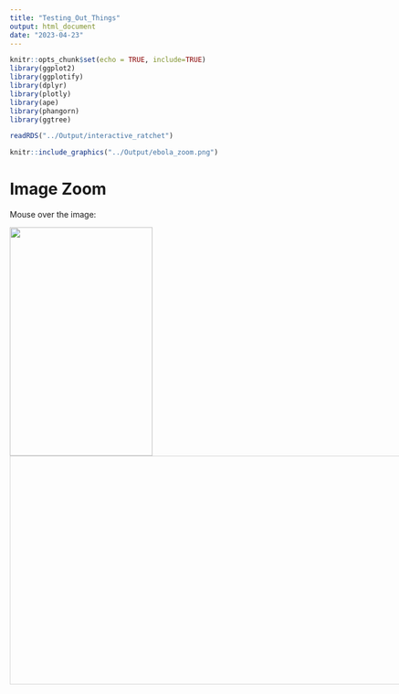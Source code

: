 ```yaml
---
title: "Testing_Out_Things"
output: html_document
date: "2023-04-23"
---
```


```r
knitr::opts_chunk$set(echo = TRUE, include=TRUE)
library(ggplot2)
library(ggplotify)
library(dplyr)
library(plotly)
library(ape)
library(phangorn)
library(ggtree)
```

```r
readRDS("../Output/interactive_ratchet")
```
```r
knitr::include_graphics("../Output/ebola_zoom.png")
```

<html>
<head>
<meta name="viewport" content="width=device-width, initial-scale=1.0">
<style>
* {box-sizing: border-box;}

.img-zoom-container {
  position: relative;
   
}
.img-zoom-lens {
  position: absolute;
  border: 1px solid #d4d4d4;
  /*set the size of the lens:*/
  width: 200px;
  height: 50px;
}
.img-zoom-result {
position: relative;
border: 1px solid #d4d4d4;
  /*set the size of the result div:*/
  width: 1000px;
  height: 400px;
}
</style>
<script>
function imageZoom(imgID, resultID) {
  var img, lens, result, cx, cy;
  img = document.getElementById(imgID);
  result = document.getElementById(resultID);
  /*create lens:*/
  lens = document.createElement("DIV");
  lens.setAttribute("class", "img-zoom-lens");
  /*insert lens:*/
  img.parentElement.insertBefore(lens, img);
  /*calculate the ratio between result DIV and lens:*/
  cx = result.offsetWidth / lens.offsetWidth;
  cy = result.offsetHeight / lens.offsetHeight;
  /*set background properties for the result DIV:*/
  result.style.backgroundImage = "url('" + img.src + "')";
  result.style.backgroundSize = (img.width * cx) + "px " + (img.height * cy) + "px";
  /*execute a function when someone moves the cursor over the image, or the lens:*/
  lens.addEventListener("mousemove", moveLens);
  img.addEventListener("mousemove", moveLens);
  /*and also for touch screens:*/
  lens.addEventListener("touchmove", moveLens);
  img.addEventListener("touchmove", moveLens);
  function moveLens(e) {
    var pos, x, y;
    /*prevent any other actions that may occur when moving over the image:*/
    e.preventDefault();
    /*get the cursor's x and y positions:*/
    pos = getCursorPos(e);
    /*calculate the position of the lens:*/
    x = pos.x - (lens.offsetWidth / 2);
    y = pos.y - (lens.offsetHeight / 2);
    /*prevent the lens from being positioned outside the image:*/
    if (x > img.width - lens.offsetWidth) {x = img.width - lens.offsetWidth;}
    if (x < 0) {x = 0;}
    if (y > img.height - lens.offsetHeight) {y = img.height - lens.offsetHeight;}
    if (y < 0) {y = 0;}
    /*set the position of the lens:*/
    lens.style.left = x + "px";
    lens.style.top = y + "px";
    /*display what the lens "sees":*/
    result.style.backgroundPosition = "-" + (x * cx) + "px -" + (y * cy) + "px";
  }
  function getCursorPos(e) {
    var a, x = 0, y = 0;
    e = e || window.event;
    /*get the x and y positions of the image:*/
    a = img.getBoundingClientRect();
    /*calculate the cursor's x and y coordinates, relative to the image:*/
    x = e.pageX - a.left;
    y = e.pageY - a.top;
    /*consider any page scrolling:*/
    x = x - window.pageXOffset;
    y = y - window.pageYOffset;
    return {x : x, y : y};
  }
}
</script>
</head>
<body>

<h1>Image Zoom</h1>

<p>Mouse over the image:</p>

<div class="img-zoom-container">
  <img id="myimage" src="boot_fit_mt_tree.png" width="250" height="400">
  <div id="myresult" class="img-zoom-result"></div>
</div>



<script>
// Initiate zoom effect:
imageZoom("myimage", "myresult");
</script>

</body>
</html>









